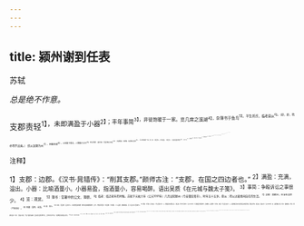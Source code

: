 ```yaml
---
---
---
```

title: 颍州谢到任表
---



苏轼

*总是绝不作意。*

支郡责轻<sup>1】，未即满盈于小器<sup>2】；丰年事简<sup>3】，非徒饱暖于一家。览几席之溪湖<sup>4】，杂簿书于鱼鸟<sup>5】。平生所乐，临老获从<sup>6】。（妙，妙，吮亦吮不出矣。）
伏以汝颍为州<sup>7】，邦畿称首<sup>8】。土风备于南北，人物推于古今<sup>9】。宾主俱贤，盖宗资、范孟博之旧治<sup>10】；文献相续，有晏殊、欧阳修之遗风<sup>11】。（将人物句细开一联，妙，妙。）顾臣何人，亦与兹选。（吮出也。）
此盖伏遇皇帝陛下<sup>12】，丕承六圣<sup>13】，总揽群英<sup>14】，生知仁孝之全，学识文武之大<sup>15】。谓臣簪缨之旧物<sup>16】，尝忝帷幄之近臣<sup>17】，奉事七年<sup>18】，崎岖一节。（吮出也。）意其忠义许国，故暂召还<sup>19】；察其老病畏人，复许补外<sup>4】。置之安地<sup>20】，养此散材<sup>2】。（吮出也。）更少勉于桑榆，誓不忘于畎亩<sup>2】。

<sup>注释】

<sup>1】支郡：边郡。《汉书·晁错传》：“削其支郡。”颜师古注：“支郡，在国之四边者也。”
<sup>2】满盈：充满，溢出。小器：比喻酒量小。小器易盈，指酒量小，容易喝醉。语出吴质《在元城与魏太子笺》。
<sup>3】事简：争殴诉讼之事很少。
<sup>4】览：观赏。
<sup>5】簿书：官署中的公文、簿册。
<sup>6】临老：临近老年的时候。苏轼于元祐六年（公元1091年）八月出知颍州（今安徽阜阳市），时年五十五岁。获从：得以过着悠闲自在的生活。
<sup>7】汝颖：即颖州，州治在汝阴（今阜阳）。
<sup>8】邦畿：国内、全国。
<sup>9】推：赞许。
<sup>10】宗资、范孟博：后汉时人。宗资曾任汝南郡（颍州是汝南郡属地）太守。他任用范滂（字孟博）为功曹。二人治郡，颇有政绩。见《后汉书·范滂传》。
<sup>11】晏殊：字同叔，抚州临川（今江西抚州市）人。晏殊是北宋著名词人、政治家。他于庆历四年（公元1044年）九月被罢去宰相职务，出知颍州。欧阳修：字永叔，庐陵（今江西吉安市）人。欧阳修是北宋诗文革新运动的领导者、著名文学家、政治家。皇祐元年（公元1049年）初，欧阳修由广陵（扬州）移知颖州。他在《思颖诗后序》中说：“皇祐元年春，予自广陵得请来颍，爱其民淳讼筒而物产美，土厚水甘而风气和，于是慨然而有终焉之意也。”
<sup>12】皇帝：指宋哲宗赵煦。
<sup>13】丕：大。承：继承。六圣：指宋太祖、太宗、真宗、仁宗、英宗、神宗。
<sup>14】英：英才、杰出的人物。
<sup>15】文武：文治和武功。1簪（zǎn糌）缨：簪、缨为古时官员的冠饰，后因用以作为高官的代称。
<sup>17】7忝（tǎn舔）：有愧于。帷幄：帐幄。此处指内廷。
<sup>18】奉事七年：元丰八年（公元1085年）宋神宗去世，年仅十岁的赵煦（哲宗）继位。高太后（神宗的母亲）掌握实际权力，大批起用旧党。苏轼也被召回京，先后担任过起居舍人、中书舍人、翰林学士知制诰等职。元祐四年虽曾出知杭州，但至元祐六年初，又奉调还京，担任翰林学士承旨、翰林学士兼侍读，至八月才出知颍州。自元丰八年至元祐六年，前后时间约为七年。
<sup>19】“意其忠义许国”二句：指元祐六年初，苏轼被召回京师一事。意，意料，这里是深信的意思。
<sup>20】“察其老病畏人”二句：指元祐六年八月，苏轼经多次上疏请求后，被批准出知颗州一事。畏人：指畏惧流言之攻讦。补外：授官外州。2安地：安闲之地。2散材：无用之材。比喻无用的人。23桑榆：指太阳落山时余光所在的地方。比喻人的晚年。24不忘：指不忘君恩。畎亩：田间。